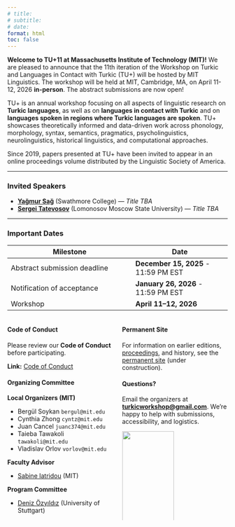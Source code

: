```yaml
---
# title:
# subtitle:
# date:
format: html
toc: false
---
```


**Welcome to TU+11 at Massachusetts Institute of Technology (MIT)!** We are pleased to announce that the 11th iteration of the Workshop on Turkic and Languages in Contact with Turkic (TU+) will be hosted by MIT Linguistics. The workshop will be held at MIT, Cambridge, MA, on April 11-12, 2026 **in-person**. The abstract submissions are now open!

TU+ is an annual workshop focusing on all aspects of linguistic research on **Turkic languages**, as well as on **languages in contact with Turkic** and on **languages spoken in regions where Turkic languages are spoken**. TU+ showcases theoretically informed and data-driven work across phonology, morphology, syntax, semantics, pragmatics, psycholinguistics, neurolinguistics, historical linguistics, and computational approaches.


::: callout-note
Since 2019, papers presented at TU+ have been invited to appear in an online proceedings volume distributed by the Linguistic Society of America.
:::

---


### Invited Speakers

- [**Yağmur Sağ**](https://www.yagmursag.com) (Swathmore College) — *Title TBA*
- [**Sergei Tatevosov**](http://otipl.philol.msu.ru/staff/people/tatevosov/tatevosov_eng.php) (Lomonosov Moscow State University) — *Title TBA*

---


### Important Dates

| Milestone                        | Date                    |
|---------------------------------|-------------------------|
| Abstract submission deadline    | **December 15, 2025** - 11:59 PM EST    |
| Notification of acceptance      | **January 26, 2026**  - 11:59 PM EST    |
| Workshop                        | **April 11–12, 2026**                   |



::: {.columns}
::: {.column width="50%"}

#### Code of Conduct

Please review our **Code of Conduct** before participating.

**Link:** [Code of Conduct](code-of-conduct.html)

#### Organizing Committee

**Local Organizers (MIT)** 

- Bergül Soykan `bergul@mit.edu` 
- Cynthia Zhong `cyntz@mit.edu`  
- Juan Cancel `juanc374@mit.edu` 
- Taieba Tawakoli `tawakoli@mit.edu` 
- Vladislav Orlov `vorlov@mit.edu` 

**Faculty Advisor** 

- [Sabine Iatridou](https://linguistics.mit.edu/user/iatridou/) (MIT)

**Program Committee**

- [Deniz Özyıldız](https://deniz.fr) (University of Stuttgart)


:::

::: {.column width="50%"}

#### Permanent Site

For information on earlier editions, [proceedings](https://journals.linguisticsociety.org/proceedings/index.php/tu/issue/archive), and history, see the [permanent site](https://turkicworkshop.github.io/) (under construction).


#### Questions?

Email the organizers at **[turkicworkshop@gmail.com](mailto:turkicworkshop@gmail.com)**.
We’re happy to help with submissions, accessibility, and logistics.


![](./images/mit-logo.png){width=70% fig-align="center"}

![](./images/linguist-logo.jpeg){width=50% fig-align="center"}


:::
:::

